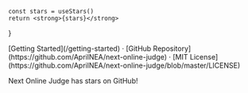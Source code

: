     const stars = useStars()
    return <strong>{stars}</strong>
}

<div className="mt-16 mb-20 text-center">
    [Getting Started](/getting-started) · [GitHub Repository](https://github.com/AprilNEA/next-online-judge) · [MIT
    License](https://github.com/AprilNEA/next-online-judge/blob/master/LICENSE)
</div>

Next Online Judge has <Stars/> stars on GitHub!